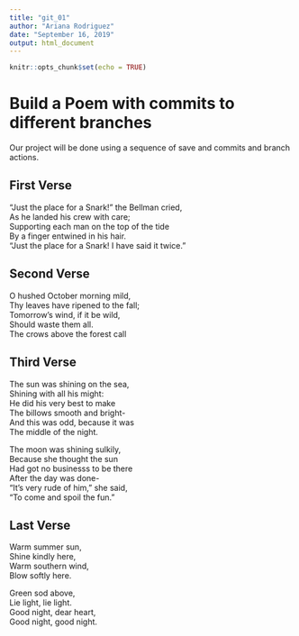 ```yaml
---
title: "git_01"
author: "Ariana Rodriguez"
date: "September 16, 2019"
output: html_document
---
```


```r
knitr::opts_chunk$set(echo = TRUE)
```
# Build a Poem with commits to different branches
Our project will be done using a sequence of save and commits and branch actions.
<!-- Do not modify or change any text in "!--" bracketed areas such as this --- these are instructions to
you, if you change any of this the git program will notice it and compromise your git merging strategy !-->

## First Verse 
<!--Put the first five lines of a poem by Lewis Carrol in this section!-->

"Just the place for a Snark!" the Bellman cried,  
As he landed his crew with care;  
Supporting each man on the top of the tide  
By a finger entwined in his hair.  
"Just the place for a Snark! I have said it twice."  

## Second Verse
<!--Put the first five lines of a poem by Robert Frost here!-->

O hushed October morning mild,  
Thy leaves have ripened to the fall;  
Tomorrow's wind, if it be wild,  
Should waste them all.  
The crows above the forest call

## Third Verse
<!--Put the first two verses of The Walrus and the Carpenter here!-->

The sun was shining on the sea,  
Shining with all his might:  
He did his very best to make  
The billows smooth and bright-  
And this was odd, because it was  
The middle of the night.  

The moon was shining sulkily,  
Because she thought the sun  
Had got no businesss to be there  
After the day was done-  
"It's very rude of him," she said,  
"To come and spoil the fun."    

## Last Verse
<!--Put a short poem of your choice 8-20 lines,here!-->

Warm summer sun,  
Shine kindly here,  
Warm southern wind,  
Blow softly here.  

Green sod above,  
Lie light, lie light.  
Good night, dear heart,  
Good night, good night.   
